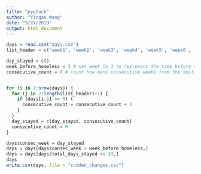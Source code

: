 ```yaml
---
title: "pyghack"
author: "Yingan Wang"
date: "9/27/2019"
output: html_document
---
```


```r
days = read.csv("days.csv")
list_header = c('week1', 'week2', 'week3', 'week4', 'week5', 'week6', 'week7', 'week8', 'week9', 'week10', 'week11', 'week12', 'week13', 'week14', 'week15', 'week16', 'week17', 'week18', 'week19')

day_stayed = c()
week_before_homeless = 3 # set week to 3 to represent the time before sudden trainsitions in life
consecutive_count = 0 # count how many consecutive weeks from the initial week that the observation is not in shelters


for (i in 1:nrow(days)) {
  for (j in 2:length(list_header)+1) {
    if (days[i,j] == 0) {
      consecutive_count = consecutive_count + 1
    }
  }
  day_stayed = c(day_stayed, consecutive_count)
  consecutive_count = 0
}

days$consec_week = day_stayed
days = days[days$consec_week > week_before_homeless,]
days = days[days$total_days_stayed >= 33,]
days
write.csv(days, file = "sudden_changes.csv")

        
```
